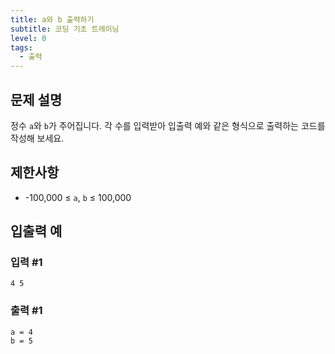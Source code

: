 ```yaml
---
title: a와 b 출력하기
subtitle: 코딩 기초 트레이닝
level: 0
tags:
  - 출력
---
```


## 문제 설명

정수 `a`와 `b`가 주어집니다. 각 수를 입력받아 입출력 예와 같은 형식으로 출력하는 코드를 작성해 보세요.

## 제한사항

- -100,000 ≤ `a`, `b` ≤ 100,000

## 입출력 예

### 입력 #1

```
4 5
```

### 출력 #1

```
a = 4
b = 5
```
